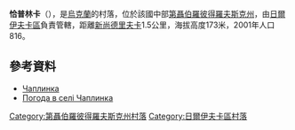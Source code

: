 {{coord|48|51|51|N|35|46|45|E|scale:30000_region:UA|display=title}}

'''恰普林卡'''（{{lang-uk|Чаплинка}}），是[[烏克蘭|烏克蘭]]的村落，位於該國中部[[第聶伯羅彼得羅夫斯克州|第聶伯羅彼得羅夫斯克州]]，由[[日爾伊夫卡區|日爾伊夫卡區]]負責管轄，距離[[新尚德里夫卡|新尚德里夫卡]]1.5公里，海拔高度173米，2001年人口816。

==參考資料==
* [http://gska2.rada.gov.ua/pls/z7502/A005?rdat1=06.12.2007&rf7571=6868 Чаплинка]{{dead link|date=2018年3月 |bot=InternetArchiveBot |fix-attempted=yes }}
* [http://weather.in.ua/ua/dnepropetrovskaja/27828 Погода в селі Чаплинка] {{Wayback|url=http://weather.in.ua/ua/dnepropetrovskaja/27828 |date=20200927104557 }}

{{DEFAULTSORT:Чаплинка}}
[[Category:第聶伯羅彼得羅夫斯克州村落|Category:第聶伯羅彼得羅夫斯克州村落]]
[[Category:日爾伊夫卡區村落|Category:日爾伊夫卡區村落]]


{{Dnipropetrovsk-geo-stub}}